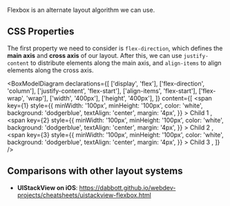 Flexbox is an alternate layout algorithm we can use.

## CSS Properties

The first property we need to consider is `flex-direction`, which defines the **main axis** and **cross axis** of our layout. After this, we can use `justify-content` to distribute elements along the main axis, and `align-items` to align elements along the cross axis.

<BoxModelDiagram
  declarations={[
    ['display', 'flex'],
    ['flex-direction', 'column'],
    ['justify-content', 'flex-start'],
    ['align-items', 'flex-start'],
    ['flex-wrap', 'wrap'],
    ['width', '400px'],
    ['height', '400px'],
  ]}
  content={[
    <span
      key={1}
      style={{
        minWidth: '100px',
        minHeight: '100px',
        color: 'white',
        background: 'dodgerblue',
        textAlign: 'center',
        margin: '4px',
      }}
    >
      Child 1
    </span>,
    <span
      key={2}
      style={{
        minWidth: '100px',
        minHeight: '100px',
        color: 'white',
        background: 'dodgerblue',
        textAlign: 'center',
        margin: '4px',
      }}
    >
      Child 2
    </span>,
    <span
      key={3}
      style={{
        minWidth: '100px',
        minHeight: '100px',
        color: 'white',
        background: 'dodgerblue',
        textAlign: 'center',
        margin: '4px',
      }}
    >
      Child 3
    </span>,
  ]}
/>

## Comparisons with other layout systems

- **UIStackView on iOS**: https://dabbott.github.io/webdev-projects/cheatsheets/uistackview-flexbox.html
